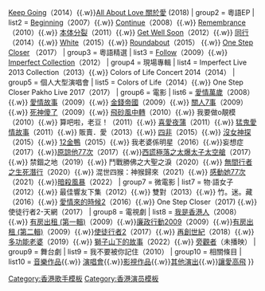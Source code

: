 {{Navbox
| name   = 周柏豪
| title  = [[周柏豪]]
| navbar =
| background = 
| style  = width:100%
| above  =
| bodyclass  = hlist
| group1 = 粵語專輯
| list1  = [[8 (周柏豪專輯)|8]]（2013）{{.w}} [[Keep Going (周柏豪專輯)|Keep Going]]（2014）{{.w}}[[All About Love 關於愛]] (2018)
| group2 = 粵語EP
| list2  = [[Beginning]]（2007）{{.w}} [[Continue (周柏豪專輯)|Continue]]（2008）{{.w}} [[Remembrance]]（2010）{{.w}} [[本体分裂]]（2011）{{.w}} [[Get Well Soon]]（2012）{{.w}} [[同行]]（2014）{{.w}} [[White (周柏豪EP)|White]]（2015）{{.w}} [[Roundabout]]（2015） {{.w}} [[One Step Closer]] （2017）
| group3 = 粵語精選
| list3  = [[Follow (周柏豪專輯)|Follow]]（2009）{{.w}} [[Imperfect Collection]]（2012）
| group4 = 現場專輯
| list4  = Imperfect Live 2013 Collection（2013）{{.w}} Colors of Life Concert 2014（2014）
| group5 = 個人大型演唱會
| list5  = Colors of Life（2014）{{.w}} One Step Closer Pakho Live 2017（2017）
| group6 = 電影
| list6  = [[愛情萬歲 (香港電影)|愛情萬歲]]（2008）{{.w}} [[愛情故事 (2009年電影)|愛情故事]]（2009）{{.w}} [[金錢帝國]]（2009）{{.w}} [[關人7事]]（2009）{{.w}} [[死神傻了]]（2009）{{.w}} [[飛砂風中轉]]（2010）{{.w}} 我要做o靚模（2010）{{.w}} 算吧啦，老豆！（2011）{{.w}} [[喜愛夜蒲]]（2011）{{.w}} [[猛鬼愛情故事]]（2011）{{.w}} 販賣．愛（2013）{{.w}} [[四非]]（2015）{{.w}} [[沒女神探]]（2015）{{.w}} [[12金鴨]]（2015）{{.w}} 我老婆係明星（2016）{{.w}}妄想症（2017）{{.w}}[[原諒他77次]]（2017）{{.w}}[[西謊極落之太爆太子太空艙]]（2017）{{.w}} 禁錮之地（2019）{{.w}} 鬥戰勝佛之大聖之淚（2020）{{.w}} [[無間行者之生死潛行]]（2020）{{.w}} 混世四猴：神猴歸來（2021）{{.w}} [[感動她77次]]（2021）{{.w}}[[暗殺風暴]]（2022）
| group7 = 微電影
| list7  = 物‧語女子（2012）{{.w}} 最佳響友下集（2012）{{.w}} 雙對（2013）{{.w}} 竹。迷。藏（2016）{{.w}} [[愛情來的時候2]]（2016）{{.w}} One Step Closer（2017) {{.w}} 使徒行者2-天網（2017）
| group8 = 電視劇
| list8  = [[我是香港人]]（2008）{{.w}} [[有房出租 (第一輯)]]（2009）{{.w}}[[廉政行動2009]]（2009）{{.w}}[[有房出租 (第二輯)]]（2009）{{.w}}[[使徒行者2]]（2017）{{.w}} [[再創世紀]]（2018）{{.w}} [[多功能老婆]]（2019）{{.w}} [[獅子山下的故事]]（2022）{{.w}} [[旁觀者 (無綫電視劇)|旁觀者]]（未播映）
| group9 = 舞台劇
| list9  = 我不要被你記住（2010）
| group10 = 相關條目
| list10  = [[周柏豪音樂作品列表|音樂作品]]{{.w}} [[周柏豪演唱會列表|演唱會]]{{.w}}[[周柏豪影視作品列表|影視作品]]{{.w}}[[周柏豪其他演出列表|其他演出]]{{.w}}[[讓愛高飛]]
}}<noinclude>
[[Category:香港歌手模板]]
[[Category:香港演员模板]]
</noinclude>